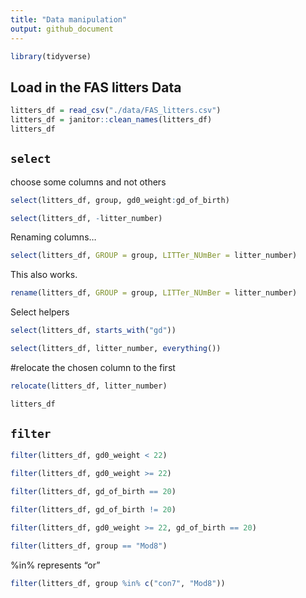 ```yaml
---
title: "Data manipulation"
output: github_document
---
```


```r
library(tidyverse)
```


## Load in the FAS litters Data
```r
litters_df = read_csv("./data/FAS_litters.csv")
litters_df = janitor::clean_names(litters_df)
litters_df
```

## `select`

choose some columns and not others

```r
select(litters_df, group, gd0_weight:gd_of_birth)
```

```r
select(litters_df, -litter_number)
```


Renaming columns...

```r
select(litters_df, GROUP = group, LITTer_NUmBer = litter_number)
```

This also works.
```r
rename(litters_df, GROUP = group, LITTer_NUmBer = litter_number)
```



Select helpers

```r
select(litters_df, starts_with("gd"))
```

```r
select(litters_df, litter_number, everything())
```

#relocate the chosen column to the first
```r
relocate(litters_df, litter_number)

litters_df
```



## `filter`

```r
filter(litters_df, gd0_weight < 22)
```

```r
filter(litters_df, gd0_weight >= 22)
```

```r
filter(litters_df, gd_of_birth == 20)
```

```r
filter(litters_df, gd_of_birth != 20)
```

```r
filter(litters_df, gd0_weight >= 22, gd_of_birth == 20)
```

```r
filter(litters_df, group == "Mod8")
```


%in% represents "or"
```r
filter(litters_df, group %in% c("con7", "Mod8"))
```








